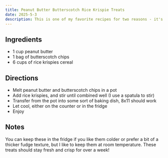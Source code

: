 ```yaml
---
title: Peanut Butter Butterscotch Rice Krispie Treats
date: 2025-5-3
description: This is one of my favorite recipes for two reasons - it's super easy to make, and these rice krispie treats don't go stale like normal ones made with marshmallow. These remind me of my gramma - I think she said she found this recipe online somewhere.
---
```


## Ingredients
- 1 cup peanut butter
- 1 bag of butterscotch chips
- 6 cups of rice krispies cereal

## Directions
- Melt peanut butter and butterscotch chips in a pot
- Add rice krispies, and stir until combined well (I use a spatula to stir)
- Transfer from the pot into some sort of baking dish, 8x11 should work
- Let cool, either on the counter or in the fridge
- Enjoy

## Notes
You can keep these in the fridge if you like them colder or prefer a bit of a thicker fudge texture, but I like to keep them at room temperature. These treats should stay fresh and crisp for over a week!